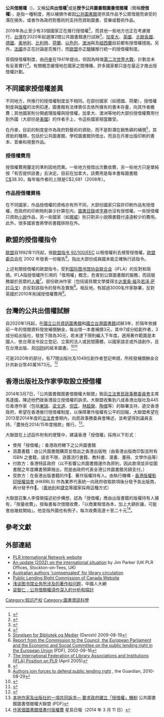 '''公共借閱權'''（{{lang-en|Public Lending Right}})，又稱'''公共出借權'''<ref>{{Cite web|title=試辦「公共出借權」 2月1日起開放登記作業|url=https://depart.moe.edu.tw/ED2400/News_Content.aspx?n=15388506A60ACB81&s=AE0AA3EB39F7EA24|access-date=2022-01-29|work=depart.moe.edu.tw|archive-date=2022-01-29|archive-url=https://web.archive.org/web/20220129151523/https://depart.moe.edu.tw/ED2400/News_Content.aspx?n=15388506A60ACB81&s=AE0AA3EB39F7EA24|dead-url=no}}</ref>或是'''授予公共圖書館圖書借閱權'''（簡稱'''授借權'''），是指一種制度，用以補償作者因[[公共圖書館|公共圖書館]]提供其作品予公眾借閱而承受的潛在損失，或者作為政府對藝術的支持而資助圖書、音樂或藝術作品。

2019年為止至少有33個國家正在推行授借權<ref>{{Cite web |url=https://plrinternational.com/faqs |title="PLR International " |access-date=2019-12-31 |archive-date=2020-10-22 |archive-url=https://web.archive.org/web/20201022090425/http://plrinternational.com/faqs |dead-url=no }}</ref>，而其他一些地方也正在考慮推行，[[台灣|台灣]]在2020年起選擇2間公共圖書館進行試辦<ref>{{cite news |author1=吳尚軒 |title=公共出借權元旦起跑 台灣領先東亞各國 |url=https://www.storm.mg/article/2127173 |accessdate=2019-12-31 |work=風傳媒 |date=2019-12-31 |archive-date=2020-10-22 |archive-url=https://web.archive.org/web/20201022234114/https://www.storm.mg/article/2127173 |dead-url=no }}</ref>。[[加拿大|加拿大]]、[[英國|英國]]、[[斯堪的纳维亚|北歐各國]]、[[德國|德國]]、[[奥地利|奥地利]]、[[比利時|比利時]]、[[荷蘭|荷蘭]]、[[以色列|以色列]]、[[澳洲|澳洲]]與及[[紐西蘭|紐西蘭]]目前都有授借權措施。另外，[[法國|法國]]亦正在討論是否推行，而[[歐盟|歐盟]]亦正醞釀推行統一的授借權制度。

首個授借權制度，由[[丹麥|丹麥]]在1941年提出。但因為時值[[第二次世界大戰|第二次世界大戰]]，計劃並未有妥善實行<ref>{{cite journal | first = Thomas | author = Thomas Stave | title = Public Lending Right: a  History of the Idea | journal = Library Trends | publisher = Graduate School of Library and Information Science. University of Illinois at Urbana-Champaign | volume = 29 | issue = 4 | year = 1981 | pages = 569–582 | url = http://www.ideals.illinois.edu/bitstream/handle/2142/7164/librarytrendsv29i4c_opt.pdf?sequence=1 | format = PDF | issn = 0024-2594 | accessdate = 2009-12-19 | archive-date = 2017-08-13 | archive-url = https://web.archive.org/web/20170813062930/https://www.ideals.illinois.edu/bitstream/handle/2142/7164/librarytrendsv29i4c_opt.pdf?sequence=1 | dead-url = no }}</ref>。有關概念緩慢地在國家之間傳播，許多國家都只是在最近才推出授借權計劃。

== 不同國家授借權差異 ==
不同地方，所推行的授借權制度並不相同。在部份國家（如德國、荷蘭），授借權制度與[[版權|版權]]的法例扣連，圖書館有法律責任去依所擁有的書本存量，向其作者繳費；其他國家則分開處理版權與授借權。加拿大、澳洲等地的大部份授借權費用付到外國（大部份是[[美國|美國]]）的作者手上，令這些國家相當難受。

在丹麥，目前的制度是作為政府對藝術的資助，而不是對潛在銷售額的補償<ref>[http://www.bibliotekogmedier.dk/medieomraadet/biblioteksafgift-mv/biblioteksafgift-for-boeger/ Styrelsen for Bibliotek og Medier] {{Wayback|url=http://www.bibliotekogmedier.dk/medieomraadet/biblioteksafgift-mv/biblioteksafgift-for-boeger/ |date=20090912014140 }} (Danish) 2009-08-19</ref>，其資助的種類，包括於公共圖書館、學校圖書館供借出，而且在丹麥出版印刷的書本、音樂和視藝作品。

=== 授借權費用 ===
授借權費用釐定的準則因地而異。一些地方按借出次數收費，另一些地方只是單純按「有否提供該書」去決定。目前在加拿大，該費用是每本書每圖書館[[加拿大元|C$]]38.30，每年每作者的上限是C$2,681（2008年）。

=== 作品授借權資格 ===
在不同國家，作品授借權的資格亦有所不同，大部份國家只容許印刷作品有授借權，而政府的印刷物則甚少計算在内，[[目录学|圖書目錄]]或[[字典|字典]]也沒有授借權。一些授借權只資助[[小說|小說]]作品，另一些國家（如[[挪威|挪威]]）則只對非小說類書籍付遠遠較少的費用。此外，很多國家會將學術書籍排除在外。

== 歐盟的授借權指令 ==
[[歐盟|歐盟]]自1992年11月起，按[[歐洲聯盟指令|歐盟指令 92/100/EEC]] 以租借權利去規管授借權。[[欧盟委员会|欧盟委员会]]在 2002 年發表一份報告<ref>[http://europa.eu.int/cgi-bin/eur-lex/udl.pl?REQUEST=Seek-Deliver&COLLECTION=com&SERVICE=eurlex&LANGUAGE=en&DOCID=502PC0502&FORMAT=pdf Report from the Commission to the Council, the European Parliament and the Economic and Social Committee on the public lending right in the European Union] {{Webarchive|url=https://archive.today/20120711133949/http://europa.eu.int/cgi-bin/eur-lex/udl.pl?REQUEST=Seek-Deliver&COLLECTION=com&SERVICE=eurlex&LANGUAGE=en&DOCID=502PC0502&FORMAT=pdf |date=2012-07-11 }} (PDF), 2002-09-16</ref>，指出大部份成員國未能正確執行該指令。

上述有關授借權的歐盟指令，受到[[国际图书馆协会联合会|国际图书馆协会联合会]]（IFLA）的反對和阻撓。IFLA指授借權所引用的「借用權」概念，危害到公眾圖書館的服務，而該服務屬於民眾的[[人權|人權]]<ref>[http://www.ifla.org/III/clm/p1/PublicLendingRigh.htm The International Federation of Library Associations and Institutions (IFLA) Position on PLR] {{Wayback|url=http://www.ifla.org/III/clm/p1/PublicLendingRigh.htm |date=20061010081153 }} (April 2005)</ref>。部份歐洲作家（包括諾貝爾文學獎得主[[达里奥·福|达里奥·福]]及[[若泽·萨拉马戈|若泽·萨拉马戈]]）亦反對該指令的發布及實施<ref>{{cite web |url=http://www.nopago.org/ |title=Campagna europea contro l'introduzione del prestito a pagamento in biblioteca (in Italian) |publisher=Nopago.org |date= |accessdate=2010-10-01 |archive-date=2020-10-22 |archive-url=https://web.archive.org/web/20201022034038/http://nopago.org/ |dead-url=no }}</ref>。相反地，有超過3000名作家聯署，反對英國於2010年削減授借權費用<ref>[http://www.theguardian.com/culture/2010/aug/26/authors-public-lending-right-scheme Authors join forces to defend public lending right] {{Wayback|url=http://www.theguardian.com/culture/2010/aug/26/authors-public-lending-right-scheme |date=20200921200331 }}, the Guardian, 2010-08-29</ref>。

== 台灣的公共出借權試辦 ==
自2020年1月起，在[[國立公共資訊圖書館|國立公共資訊圖書館]]和[[國立台灣圖書館|國立台灣圖書館]]試辦3年，於隔年依據前一年的借閱資料發放補償酬金，每出借一本書補償3元，其中7成分給創作者，3成分給出版社，發放下限為30元，若未達下限則編入下年度。適用著作範圍是本國人、依台灣法令設立登記、立案的法人或民間團體，以國家語言或外語創作，且在台灣出版、具[[ISBN|ISBN]]的紙本圖書。<ref>{{cite web|url= https://www.edu.tw/News_Content.aspx?n=9E7AC85F1954DDA8&s=89AFF7F347DC425E|title= 國立公共圖書館109年起試辦「公共出借權」|date= 2019-12-31|website= 教育部全球資訊網|publisher= 教育部終身教育司|accessdate= 2021-04-14|quote= |archive-date= 2021-04-14|archive-url= https://web.archive.org/web/20210414201213/https://www.edu.tw/News_Content.aspx?n=9E7AC85F1954DDA8&s=89AFF7F347DC425E|dead-url= no}}</ref><ref>{{cite web|url= https://www.edu.tw/News_Content.aspx?n=9E7AC85F1954DDA8&s=27268AA8BB150915|title= 試辦「公共出借權」制度 2月1日起開放登記|date= 2021-02-01|website= 教育部全球資訊網|publisher= 教育部終身教育司|accessdate= 2021-04-14|quote= |archive-date= 2021-04-14|archive-url= https://web.archive.org/web/20210414232504/https://www.edu.tw/News_Content.aspx?n=9E7AC85F1954DDA8&s=27268AA8BB150915|dead-url= no}}</ref>

可是2020年的部分，有77間出版社及1049位創作者登記申請，所核發補償酬金合計共新台幣40萬1673元。<ref>{{cite news |author1=李怡瑩、邱祖胤、宋育泰、邱柏綱 |title=公共出借權試辦首年只發了40萬 出版社疾呼簡化流程 |url=https://www.cna.com.tw/project/20211222-public-lending-right/ |accessdate=2021-12-22 |agency=中央通訊社 |publisher=中央社媒體實驗室 |date=2021-12-22 |archive-date=2021-12-25 |archive-url=https://web.archive.org/web/20211225110102/https://www.cna.com.tw/project/20211222-public-lending-right/ |dead-url=no }}</ref>

== 香港出版社及作家爭取設立授借權 ==
2014年3月7日，「公共圖書館圖書借閱權大聯盟」致函[[香港立法會#事務委員會|立法會民政事務委員會]]主席馬逢國，陳述他們就香港設立授借權的訴求。大聯盟收集到八成香港出版社及445位香港作家（包括[[東瑞|東瑞]]、[[梁文道|梁文道]]、[[倪匡|倪匡]]、[[林超榮|林超榮]]、[[陶傑|陶傑]]等）的聯署支持，遞交香港政府，希望在香港推行授借權制度，以保障著作版權有公平的回報，大聯盟希望在2013至2014年度的[[香港立法會|立法會]]會期内，向民政事務委員會陳述，並希望得到議員支持，「盡快在2014/15年度撥款」推行。<ref>[http://www.legco.gov.hk/yr13-14/chinese/panels/ha/papers/hacb2-1015-1-c.pdf 本地作家及出版社的一項共同訴求— 要求政府建立「授借權」機制] {{Wayback|url=http://www.legco.gov.hk/yr13-14/chinese/panels/ha/papers/hacb2-1015-1-c.pdf |date=20191102130519 }} 公共圖書館圖書借閱權大聯盟 (PDF)</ref>。

大聯盟在上述函件附有的便覽中，建議香港「授借權」採用以下形式︰

* 使用「授借權」：香港政府轄下之公共圖書館
* 涵蓋書籍：由公共圖書館購買並借出之香港出版物（由香港出版商印製並附有 ISBN 之書籍，語言不限，涵蓋流行書籍、教科書、漫畫、畫冊、文學作品等）
* 付款方：香港特區政府（以不影響公共圖書館運作為原則，因此款項並非從圖書館之年度購書預算撥出，而是由政府代表全港公共圖書館另額支付。）
* 受款方：在香港出版書籍的作、著作版權持有人。由執行機構 - [[香港版權影印授權協會|香港版權影印授權協會]] (HKRRLS) 作為業界代表統一向政府收取款項後分發予各出版商，再分發予作。（[[奧地利|奧地利]]和[[捷克|捷克]]等國家採用這種方式）

大聯盟召集人李偉榮描述初步構想，認為「授借權」應由出版書籍的版權持有人擁有，「按量收費」，按每書每次借閱收費，「以商業租借為本，加上大額折讓，可能會由幾蚊開始」。他並指外國也有例子，每次收費高達十至二十元<ref>[http://news.sina.com.hk/news/20140311/-2-3209236/1.html 作家倡圖書館借書付版權費] {{Wayback|url=http://news.sina.com.hk/news/20140311/-2-3209236/1.html |date=20140313104845 }} 星島日報（2014 年 3 月 11 日）</ref>。

== 參考文獻 ==
{{reflist|2}}

== 外部連結 ==
* [http://www.plrinternational.com/ PLR International Network website] {{Wayback|url=http://www.plrinternational.com/ |date=20201101132221 }}
* [http://www.ifla.org/IV/ifla68/papers/105e-Parker.pdf An update (2002) on the international situation] {{Wayback|url=http://www.ifla.org/IV/ifla68/papers/105e-Parker.pdf |date=20081013234910 }} by Jim Parker (UK PLR Offices, Stockton-on-Tees, UK)
* [https://web.archive.org/web/20060623060054/http://www.infoshop.org/alibrarians/public_html/article.php?story=03%2F01%2F31%2F2949535 Australian authors 'compensated' for library circulation]
* [http://www.plr-dpp.ca/ Public Lending Right Commission of Canada Website]{{Wayback|url=http://www.plr-dpp.ca/ |date=20080216220041 }}
* [https://web.archive.org/web/20150613180519/http://www.npc.gov.cn/npc/bmzz/jkww/2010-05/21/content_1574333.htm 浅谈图书馆业务所涉及的著作权问题]，中國人大網
* [https://www.e123.hk/ElderlyPro/details/313574/74/ 梁智仁﹕公共借閱權須作深入的分析和探討] {{Wayback|url=https://www.e123.hk/ElderlyPro/details/313574/74/ |date=20150614040628 }}

{{Authority control}}
[[Category:知识产权|Category:知识产权]]
[[Category:圖書資訊科學|Category:圖書資訊科學]]
